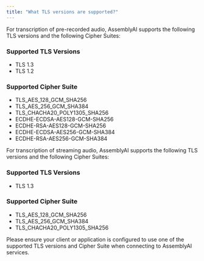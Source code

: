 ```yaml
---
title: "What TLS versions are supported?"
---
```


For transcription of pre-recorded audio, AssemblyAI supports the following TLS versions and the following Cipher Suites:

### Supported TLS Versions

- TLS 1.3
- TLS 1.2

### Supported Cipher Suite

- TLS_AES_128_GCM_SHA256
- TLS_AES_256_GCM_SHA384
- TLS_CHACHA20_POLY1305_SHA256
- ECDHE-ECDSA-AES128-GCM-SHA256
- ECDHE-RSA-AES128-GCM-SHA256
- ECDHE-ECDSA-AES256-GCM-SHA384
- ECDHE-RSA-AES256-GCM-SHA384

For transcription of streaming audio, AssemblyAI supports the following TLS versions and the following Cipher Suites:

### Supported TLS Versions

- TLS 1.3

### Supported Cipher Suite

- TLS_AES_128_GCM_SHA256
- TLS_AES_256_GCM_SHA384
- TLS_CHACHA20_POLY1305_SHA256

Please ensure your client or application is configured to use one of the supported TLS versions and Cipher Suite when connecting to AssemblyAI services.
